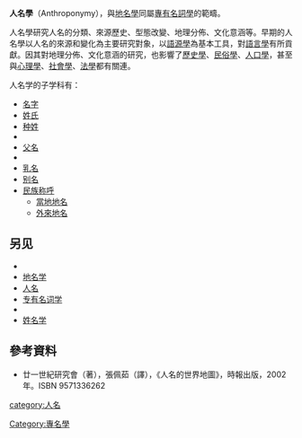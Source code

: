 {{Otheruses
|subject=研究人名分類、來源歷史、地理分佈、文化意涵的社會科學
|other=屬於[[命理學|命理學]]分支的命名學問
|姓名學
}}
{{missing information|历史、影响|time=2019-04-19T04:11:16+00:00}}
{{refimprove|time=2019-04-19T04:11:16+00:00}}
'''人名學'''（Anthroponymy），與[[地名學|地名學]]同屬[[專有名詞學|專有名詞學]]的範疇。

人名學研究人名的分類、來源歷史、型態改變、地理分佈、文化意涵等。早期的人名學以人名的來源和變化為主要研究對象，以[[語源學|語源學]]為基本工具，對[[語言學|語言學]]有所貢獻。因其對地理分佈、文化意涵的研究，也影響了[[歷史學|歷史學]]、[[民俗學|民俗學]]、[[人口學|人口學]]，甚至與[[心理學|心理學]]、[[社會學|社會學]]、[[法學|法學]]都有關連。

人名学的子学科有：
* [[名字|名字]]
* [[姓氏|姓氏]]
* [[种姓制度|种姓]]
* {{link-en|母名|matronym|母名}}
* [[父名|父名]]
* {{link-en|亲从子名|teknonymy|亲从子名}}
* [[乳名|乳名]]
* [[别名|别名]]
* [[民族称呼|民族称呼]]
**[[當地地名|當地地名]]
**[[外來地名|外來地名]]

== 另见 ==
* {{link-en|-onym|-onym|onym后缀}}
* [[地名学|地名学]]
* [[人名|人名]]
* [[专有名词学|专有名词学]]
* {{link-en|古希腊人名|Ancient Greek personal names|古希腊人名}}
* [[姓名学|姓名学]]

==參考資料==
*廿一世紀研究會（著），張佩茹（譯），《人名的世界地圖》，時報出版，2002年。ISBN 9571336262

{{各文化人名}}
[[category:人名|category:人名]]
[[Category:專名學|Category:專名學]]